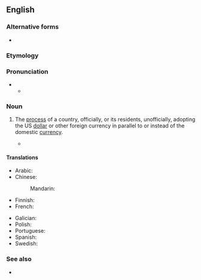 ==English==
{{wikipedia}}
===Alternative forms===
* {{l|en|dollarisation}}

===Etymology===
{{suffix|en|dollarize|ation}}

===Pronunciation===
{{IPA|en|/dɑlɝɪˈzeɪ̯ʃɪn/}}
** {{audio|en|LL-Q1860 (eng)-Vealhurl-dollarization.wav|Audio (UK)}}

===Noun===
{{en-noun|-}}

# {{lb|en|economics}} The [[process]] of a country, officially, or its residents, unofficially, adopting the US [[dollar]] or other foreign currency in parallel to or instead of the domestic [[currency]].
#* {{quote-journal|en|title=New faces of Andean politics|magazine=The Economist|edition=U.S. Edition|date=October 26, 2002|passage=Making '''dollarisation''' work requires structural reform, something President Noboa has failed to achieve. Ecuador's businesses are struggling against high costs. The public finances face a shortfall. A new agreement with the IMF has proved elusive. Neither candidate says he would scrap the dollar, but neither says much about reform.}}

====Translations====
{{trans-top|the process of a country adopting the US dollar as its primary currency}}
* Arabic: {{t+|ar|دَوْلَرَة|f}}
* Chinese:
*: Mandarin: {{t|cmn|美元化|tr=měiyuánhuà}}
* Finnish: {{t+|fi|dollarisaatio}}
* French: {{t+|fr|dollarisation|f}}
{{trans-mid}}
* Galician: {{t+|gl|dolarización|f}}
* Polish: {{t+|pl|dolaryzacja|f}}
* Portuguese: {{t+|pt|dolarização|f}}
* Spanish: {{t|es|dolarización|f}}
* Swedish: {{t+|sv|dollarisering|c}}
{{trans-bottom}}

===See also===
* {{l|en|sound as a dollar}}